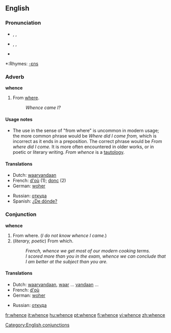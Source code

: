 ==English==

===Pronunciation===
*{{AHD|wĕns}}, {{IPA|/wens/}}, {{SAMPA|/wens/}}
*{{AHD|hwĕns}}, {{IPA|/ʍens/}}, {{SAMPA|/Wens/}}
*{{audio|en-us-whence.ogg|Audio (US)}}

*:Rhymes: [[Rhymes:English:-ɛns|-ɛns]]

===Adverb===
'''whence'''

# From [[where]].
#: ''Whence came I?''

====Usage notes====
*The use in the sense of "from where" is uncommon in modern usage; the more common phrase would be ''Where did I come from,'' which is incorrect as it ends in a preposition. The correct phrase would be ''From where did I come.'' It is more often encountered in older works, or in poetic or literary writing. ''From whence'' is a [[tautology]].

====Translations====
{{top}}
*Dutch: [[waarvandaan]]
*French: [[d'où]] (1); [[donc]] (2)
*German: [[woher]]
{{mid}}
*Russian: [[откуда]]
*Spanish: [[¿De dónde?]]
{{bottom}}

===Conjunction===
'''whence'''

# From where. (''I do not know whence I came.'')
# (''literary, poetic'') From which.
#: ''French, whence we get most of our modern cooking terms.''
#: ''I scored more than you in the exam, whence we can conclude that I am better at the subject than you are.''

====Translations====
{{top}}
*Dutch: [[waarvandaan]], [[waar]] ... [[vandaan]] ...
*French: [[d'où]]
*German: [[woher]]
{{mid}}
*Russian: [[откуда]]
{{bottom}}

[[Category:English conjunctions]]

[[fr:whence]]
[[it:whence]]
[[hu:whence]]
[[pt:whence]]
[[fi:whence]]
[[vi:whence]]
[[zh:whence]]